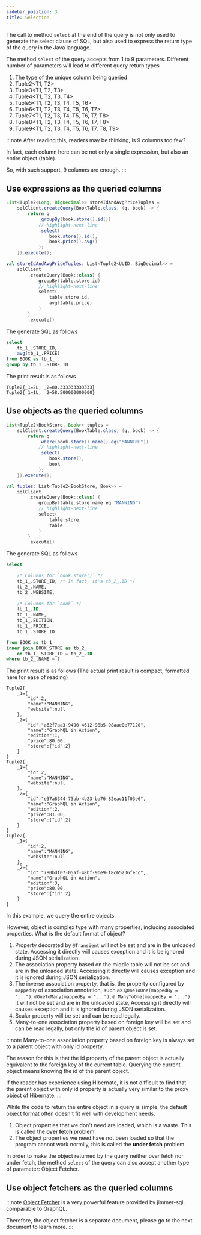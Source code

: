 ```yaml
---
sidebar_position: 3
title: Selection
---
```



The call to method `select` at the end of the query is not only used to generate the select clause of SQL, but also used to express the return type of the query in the Java language.

The method `select` of the query accepts from 1 to 9 parameters. Different number of parameters will lead to different query return types

1. The type of the unique column being queried
2. Tuple2&lt;T1, T2&gt;
3. Tuple3&lt;T1, T2, T3&gt;
4. Tuple4&lt;T1, T2, T3, T4&gt;
5. Tuple5&lt;T1, T2, T3, T4, T5, T6&gt;
6. Tuple6&lt;T1, T2, T3, T4, T5, T6, T7&gt;
7. Tuple7&lt;T1, T2, T3, T4, T5, T6, T7, T8&gt;
8. Tuple8&lt;T1, T2, T3, T4, T5, T6, T7, T8&gt;
9. Tuple9&lt;T1, T2, T3, T4, T5, T6, T7, T8, T9&gt;

:::note
After reading this, readers may be thinking, is 9 columns too few?

In fact, each column here can be not only a single expression, but also an entire object (table).

So, with such support, 9 columns are enough.
:::

## Use expressions as the queried columns

<Tabs groupId="language">
<TabItem value="java" label="Java">

```java
List<Tuple2<Long, BigDecimal>> storeIdAndAvgPriceTuples =
    sqlClient.createQuery(BookTable.class, (q, book) -> {
        return q
            .groupBy(book.store().id())
            // highlight-next-line
            .select(
                book.store().id(),
                book.price().avg()
            );
    }).execute();
```

</TabItem>
<TabItem value="kotlin" label="Kotlin">

```kotlin
val storeIdAndAvgPriceTuples: List<Tuple2<UUID, BigDecimal>> = 
    sqlClient
        .createQuery(Book::class) {
            groupBy(table.store.id)
            // highlight-next-line
            select(
                table.store.id,
                avg(table.price)
            )
        }
        .execute()
```

</TabItem>
</Tabs>

The generate SQL as follows
```sql
select 
    tb_1_.STORE_ID, 
    avg(tb_1_.PRICE) 
from BOOK as tb_1_ 
group by tb_1_.STORE_ID
```

The print result is as follows
```
Tuple2{_1=2L, _2=80.333333333333}
Tuple2{_1=1L, _2=58.500000000000}
```

## Use objects as the queried columns

<Tabs groupId="language">
<TabItem value="java" label="Java">

```java
List<Tuple2<BookStore, Book>> tuples =
    sqlClient.createQuery(BookTable.class, (q, book) -> {
        return q
            .where(book.store().name().eq("MANNING"))
            // highlight-next-line
            .select(
                book.store(),
                book
            );
    }).execute();
```

</TabItem>
<TabItem value="kotlin" label="Kotlin">

```kotlin
val tuples: List<Tuple2<BookStore, Book>> = 
    sqlClient
        .createQuery(Book::class) {
            groupBy(table.store.name eq "MANNING")
            // highlight-next-line
            select(
                table.store,
                table
            )
        }
        .execute()
```

</TabItem>
</Tabs>

The generate SQL as follows
```sql
select

    /* Columns for `book.store()` */
    tb_1_.STORE_ID, /* In fact, it's tb_2_.ID */
    tb_2_.NAME, 
    tb_2_.WEBSITE, 
    
    /* Columns for `book` */
    tb_1_.ID, 
    tb_1_.NAME, 
    tb_1_.EDITION, 
    tb_1_.PRICE, 
    tb_1_.STORE_ID

from BOOK as tb_1_ 
inner join BOOK_STORE as tb_2_ 
    on tb_1_.STORE_ID = tb_2_.ID 
where tb_2_.NAME = ?
```

The print result is as follows (The actual print result is compact, formatted here for ease of reading)

```
Tuple2{
    _1={
        "id":2,
        "name":"MANNING",
        "website":null
    }, 
    _2={
        "id":"a62f7aa3-9490-4612-98b5-98aae0e77120",
        "name":"GraphQL in Action",
        "edition":1,
        "price":80.00,
        "store":{"id":2}
    }
}
Tuple2{
    _1={
        "id":2,
        "name":"MANNING",
        "website":null
    }, 
    _2={
        "id":"e37a8344-73bb-4b23-ba76-82eac11f03e6",
        "name":"GraphQL in Action",
        "edition":2,
        "price":81.00,
        "store":{"id":2}
    }
}
Tuple2{
    _1={
        "id":2,
        "name":"MANNING",
        "website":null
    }, 
    _2={
        "id":"780bdf07-05af-48bf-9be9-f8c65236fecc",
        "name":"GraphQL in Action",
        "edition":3,
        "price":80.00,
        "store":{"id":2}
    }
}
```

In this example, we query the entire objects.

However, object is complex type with many properties, including associated properties. What is the default format of object?

1. Property decorated by `@Transient` will not be set and are in the unloaded state. Accessing it directly will causes exception and it is be ignored during JSON serialization.
2. The association property based on the middle table will not be set and are in the unloaded state. Accessing it directly will causes exception and it is ignored during JSON serialization.
3. The inverse association property, that is, the property configured by `mappedBy` of association annotation, such as `@OneToOne(mappedBy = "...")`, `@OneToMany(mappedBy = "...")`, `@ ManyToOne(mappedBy = "...")`. It will not be set and are in the unloaded state, Accessing it directly will causes exception and it is ignored during JSON serialization.
4. Scalar property will be set and can be read legally.
5. Many-to-one association property based on foreign key will be set and can be read legally, but only the id of parent object is set.

:::note
Many-to-one association property based on foreign key is always set to a parent object with only id property.

The reason for this is that the id property of the parent object is actually equivalent to the foreign key of the current table. Querying the current object means knowing the id of the parent object.

If the reader has experience using Hibernate, it is not difficult to find that the parent object with only id property is actually very similar to the proxy object of Hibernate.
:::

While the code to return the entire object in a query is simple, the default object format often doesn't fit well with development needs.

1. Object properties that we don't need are loaded, which is a waste. This is called the <b>over fetch</b> problem.
2. The object properties we need have not been loaded so that the program cannot work normlly, this is called the <b>under fetch</b> problem.

In order to make the object returned by the query neither over fetch nor under fetch, the method `select` of the query can also accept another type of parameter: Object Fetcher.

## Use object fetchers as the queried columns

:::note
[Object Fetcher](./fetcher) is a very powerful feature provided by jimmer-sql, comparable to GraphQL.

Therefore, the object fetcher is a separate document, please go to the next document to learn more.
:::